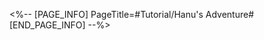 <%-- [PAGE_INFO]
PageTitle=#Tutorial/Hanu's Adventure#
[END_PAGE_INFO] --%>
{{Tutorial
|sort      = 605701
|title     = Hanu's Adventure
|subtitle  = 
|type      = 
|about     = 
|image1    = Tutorial Hanu's Adventure 1.png{{subst:void|<!--$UPLOAD:<<SpriteOutput/TutorialPic/TutorialPage_605701.png>-<Tutorial Hanu's Adventure 1.png>-<Tutorial Files>>-->}}
|text1     = Clock Studios has designed an arcade game in Penacony's Dreamscape, able to let the guests play the cartoon character Hanu through the transformation device, and experience a miraculous adventure in a corner of the Dreamscape.
|image2    = Tutorial Hanu's Adventure 2.png{{subst:void|<!--$UPLOAD:<<SpriteOutput/TutorialPic/TutorialPage_605702.png>-<Tutorial Hanu's Adventure 2.png>-<Tutorial Files>>-->}}
|text2     = In the story of ''Hanu's Adventure'', he was made smaller by Boss Stone's strange device. He then had to experience a grand adventure with his small body and take back the treasure Boss Stone took from the town.
|image3    = Tutorial Hanu's Adventure 3.png{{subst:void|<!--$UPLOAD:<<SpriteOutput/TutorialPic/TutorialPage_605703.png>-<Tutorial Hanu's Adventure 3.png>-<Tutorial Files>>-->}}
|text3     = A pair of wolf-like sharp eyes are hidden under Hanu's sunglasses. Use the button to activate his Hanu Vision to observe the tools that can be utilized, and try to find the hidden treasure.
}}